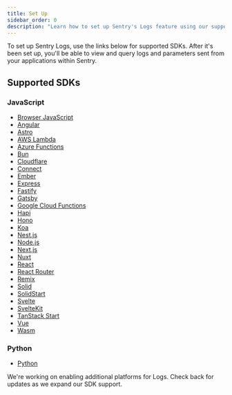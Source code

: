 ```yaml
---
title: Set Up
sidebar_order: 0
description: "Learn how to set up Sentry's Logs feature using our supported SDKs."
---
```


To set up Sentry Logs, use the links below for supported SDKs. After it's been set up, you'll be able to view and query logs and parameters sent from your applications within Sentry.

## Supported SDKs

### JavaScript

- [Browser JavaScript](/platforms/javascript/guides/browser/logs/)
- [Angular](/platforms/javascript/guides/angular/logs/)
- [Astro](/platforms/javascript/guides/astro/logs/)
- [AWS Lambda](/platforms/javascript/guides/aws-lambda/logs/)
- [Azure Functions](/platforms/javascript/guides/azure-functions/logs/)
- [Bun](/platforms/javascript/guides/bun/logs/)
- [Cloudflare](/platforms/javascript/guides/cloudflare/logs/)
- [Connect](/platforms/javascript/guides/connect/logs/)
- [Ember](/platforms/javascript/guides/ember/logs/)
- [Express](/platforms/javascript/guides/express/logs/)
- [Fastify](/platforms/javascript/guides/fastify/logs/)
- [Gatsby](/platforms/javascript/guides/gatsby/logs/)
- [Google Cloud Functions](/platforms/javascript/guides/gcp-functions/logs/)
- [Hapi](/platforms/javascript/guides/hapi/logs/)
- [Hono](/platforms/javascript/guides/hono/logs/)
- [Koa](/platforms/javascript/guides/koa/logs/)
- [Nest.js](/platforms/javascript/guides/nestjs/logs/)
- [Node.js](/platforms/javascript/guides/node/logs/)
- [Next.js](/platforms/javascript/guides/nextjs/logs/)
- [Nuxt](/platforms/javascript/guides/nuxt/logs/)
- [React](/platforms/javascript/guides/react/logs/)
- [React Router](/platforms/javascript/guides/react-router/logs/)
- [Remix](/platforms/javascript/guides/remix/logs/)
- [Solid](/platforms/javascript/guides/solid/logs/)
- [SolidStart](/platforms/javascript/guides/solidstart/logs/)
- [Svelte](/platforms/javascript/guides/svelte/logs/)
- [SvelteKit](/platforms/javascript/guides/sveltekit/logs/)
- [TanStack Start](/platforms/javascript/guides/tanstackstart-react/logs/)
- [Vue](/platforms/javascript/guides/vue/logs/)
- [Wasm](/platforms/javascript/guides/wasm/logs/)

### Python

- [Python](/platforms/python/logs/)

<Alert title="Don't see your platform?">

We're working on enabling additional platforms for Logs. Check back for updates as we expand our SDK support.

</Alert>